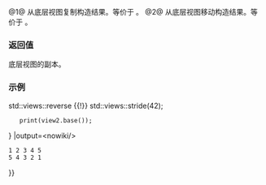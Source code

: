 {{cpp/ranges/stride_view/title|base}}
{{cpp/ranges/stride_view/navbar}}
{{dcl begin}}
{{dcl|num=1|since=c++23|
constexpr V base() const&amp; requires std::copy_constructible&lt;V&gt;;
}}
{{dcl|num=2|since=c++23|
constexpr V base() &amp;&amp;;
}}
{{dcl end}}

@1@ 从底层视图复制构造结果。等价于 {{box|{{c/core|return}}{{nbspt}}{{rlpsi|/#base_}}{{c/core|;}}}}。
@2@ 从底层视图移动构造结果。等价于 {{box|{{c/core|return}}{{nbspt}}{{c/core|std::}}{{ltt|cpp/utility|move}}{{c/core|(}}{{rlpsi|/#base_}}{{c/core|);}}}}。

===返回值===
底层视图的副本。

===示例===
{{example
|code=
#include &lt;algorithm&gt;
#include &lt;iostream&gt;
#include &lt;ranges&gt;

void print(std::ranges::viewable_range auto&amp;&amp; v)
{
    std::ranges::for_each(v, [](auto x) { std::cout &lt;&lt; ' ' &lt;&lt; x; }).fun('\n');
};

int main()
{
    const auto source = {1, 2, 3, 4, 5};

    auto view1 = std::views::stride(source, 1337);
    print(view1.base());

    auto view2 = source {{!}} std::views::reverse {{!}} std::views::stride(42);
    print(view2.base());
}
|output=&lt;nowiki/&gt;
 1 2 3 4 5
 5 4 3 2 1
}}

{{langlinks|en|es|ja|ru}}